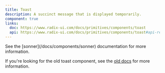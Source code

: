 ```yaml
---
title: Toast
description: A succinct message that is displayed temporarily.
component: true
links:
  doc: https://www.radix-ui.com/docs/primitives/components/toast
  api: https://www.radix-ui.com/docs/primitives/components/toast#api-reference
---
```


<Callout title="The toast component has been deprecated." className="mt-0">
  See the [sonner](/docs/components/sonner) documentation for more information.
</Callout>

If you're looking for the old toast component, see the [old docs](https://v3.cypher-ui.com/docs/components/toast) for more information.
